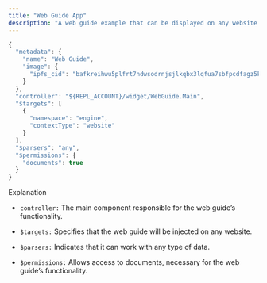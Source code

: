 ```yaml
---
title: "Web Guide App"
description: "A web guide example that can be displayed on any website."
---
```


```javascript
{
  "metadata": {
    "name": "Web Guide",
    "image": {
      "ipfs_cid": "bafkreihwu5plfrt7ndwsodrnjsjlkqbx3lqfua7sbfpcdfagz5kjpwj55y"
    }
  },
  "controller": "${REPL_ACCOUNT}/widget/WebGuide.Main",
  "$targets": [
    {
      "namespace": "engine",
      "contextType": "website"
    }
  ],
  "$parsers": "any",
  "$permissions": {
    "documents": true
  }
}
```

Explanation

* `controller:` The main component responsible for the web guide’s functionality.

* `$targets:` Specifies that the web guide will be injected on any website.

* `$parsers:` Indicates that it can work with any type of data.

* `$permissions:` Allows access to documents, necessary for the web guide’s functionality.
